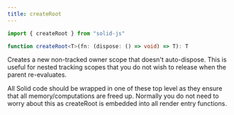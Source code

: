 ```yaml
---
title: createRoot
---
```


```ts
import { createRoot } from "solid-js"

function createRoot<T>(fn: (dispose: () => void) => T): T

```

Creates a new non-tracked owner scope that doesn't auto-dispose. 
This is useful for nested tracking scopes that you do not wish to release when the parent re-evaluates.

All Solid code should be wrapped in one of these top level as they ensure that all memory/computations are freed up. 
Normally you do not need to worry about this as createRoot is embedded into all render entry functions.
